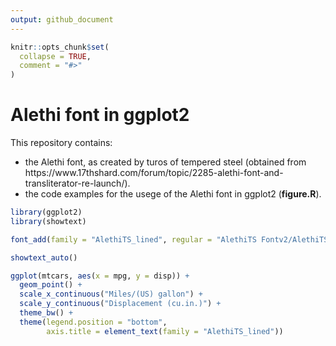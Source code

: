 ```yaml
---
output: github_document
---
```


<!-- README.md is generated from README.Rmd. Please edit that file -->

```r
knitr::opts_chunk$set(
  collapse = TRUE,
  comment = "#>"
)
```

# Alethi font in ggplot2

This repository contains:

 - the Alethi font, as created by turos of tempered steel (obtained from https://www.17thshard.com/forum/topic/2285-alethi-font-and-transliterator-re-launch/).
 - the code examples for the usege of the Alethi font in ggplot2 (**figure.R**).

```r
library(ggplot2)
library(showtext)

font_add(family = "AlethiTS_lined", regular = "AlethiTS Fontv2/AlethiTS_lined.ttf")

showtext_auto()

ggplot(mtcars, aes(x = mpg, y = disp)) +
  geom_point() +
  scale_x_continuous("Miles/(US) gallon") +
  scale_y_continuous("Displacement (cu.in.)") +
  theme_bw() +
  theme(legend.position = "bottom",
        axis.title = element_text(family = "AlethiTS_lined"))
```
